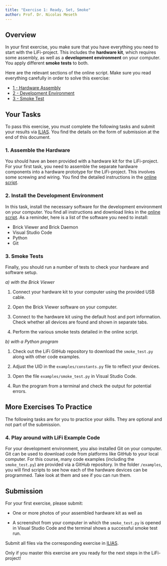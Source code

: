 ```yaml
---
title: "Exercise 1: Ready, Set, Smoke"
author: Prof. Dr. Nicolas Meseth
---
```


## Overview

In your first exercise, you make sure that you have everything you need to start with the LiFi-project. This includes the **hardware kit**, which requires some assembly, as well as a **development environment** on your computer. You apply different **smoke tests** to both.

Here are the relevant sections of the online script. Make sure you read everything carefully in order to solve this exercise:

- [1 - Hardware Assembly](https://lifi.datalit.de/lifi-project/hardware-assembly)
- [2 - Development Environment](https://lifi.datalit.de/lifi-project/development-environment)
- [3 - Smoke Test](https://lifi.datalit.de/lifi-project/smoke-test)

## Your Tasks

To pass this exercise, you must complete the following tasks and submit your results via [ILIAS](https://lms.hs-osnabrueck.de). You find the details on the form of submission at the end of this document.

### 1. Assemble the Hardware

You should have an been provided with a hardware kit for the LiFi-project. For your first task, you need to assemble the separate hardware components into a hardware prototype for the LiFi-project. This involves some screwing and wiring. You find the detailed instructions in the [online script](https://lifi.datalit.de/lifi-project/hardware-assembly).

### 2. Install the Development Environment

In this task, install the necessary software for the development environment on your computer. You find all instructions and download links in the [online script](https://lifi.datalit.de/lifi-project/development-environment). As a reminder, here is a list of the software you need to install:

-   Brick Viewer and Brick Daemon
-   Visual Studio Code
-   Python
-   Git

### 3. Smoke Tests

Finally, you should run a number of tests to check your hardware and software setup.

*a) with the Brick Viewer*

1.  Connect your hardware kit to your computer using the provided USB cable.

2.  Open the Brick Viewer software on your computer.

3.  Connect to the hardware kit using the default host and port information. Check whether all devices are found and shown in separate tabs.

4.  Perform the various smoke tests detailed in the online script.

*b) with a Python program*

1.  Check out the LiFi GitHub repository to download the `smoke_test.py` along with other code examples.

2. Adjust the UID in the `examples/constants.py` file to reflect your devices.

2.  Open the file `examples/smoke_test.py` in Visual Studio Code.

3.  Run the program from a terminal and check the output for potential errors.

## More Exercises To Practice

The following tasks are for you to practice your skills. They are optional and not part of the submission.

### 4. Play around with LiFi Example Code

For your development environment, you also installed Git on your computer. Git can be used to download code from platforms like GitHub to your local computer. For this course, many code examples (including the `smoke_test.py`) are provided via a GitHub repository. In the folder `/examples`, you will find scripts to see how each of the hardware devices can be programmed. Take look at them and see if you can run them.


## Submission {#sec-submission}

For your first exercise, please submit:

- One or more photos of your assembled hardware kit as well as 

- A screenshot from your computer in which the `smoke_test.py` is opened in Visual Studio Code and the terminal shows a successful smoke test run.  

Submit all files via the corresponding exercise in [ILIAS](https://lms.hs-osnabrueck.de).

Only if you master this exercise are you ready for the next steps in the LiFi-project!